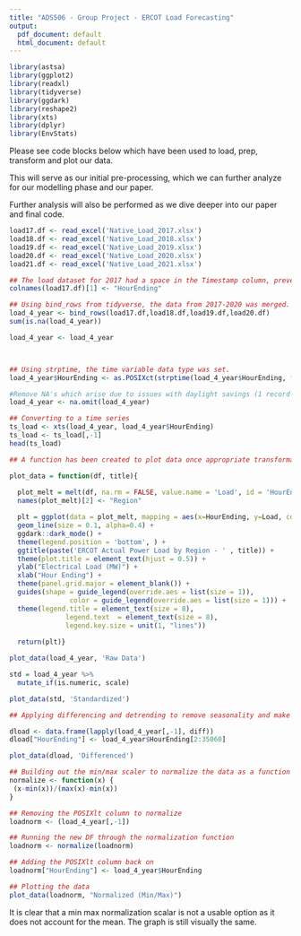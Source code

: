 ```yaml
---
title: "ADS506 - Group Project - ERCOT Load Forecasting"
output:
  pdf_document: default
  html_document: default
---
```


```r
library(astsa)
library(ggplot2)
library(readxl)
library(tidyverse)
library(ggdark)
library(reshape2) 
library(xts)
library(dplyr)
library(EnvStats)
```

Please see code blocks below which have been used to load, prep, transform and plot our data.

This will serve as our initial pre-processing, which we can further analyze for our modelling phase and our paper.

Further analysis will also be performed as we dive deeper into our paper and final code. 


```r
load17.df <- read_excel('Native_Load_2017.xlsx')
load18.df <- read_excel('Native_Load_2018.xlsx')
load19.df <- read_excel('Native_Load_2019.xlsx')
load20.df <- read_excel('Native_Load_2020.xlsx')
load21.df <- read_excel('Native_Load_2021.xlsx')
```


```r
## The load dataset for 2017 had a space in the Timestamp column, preventing the binding of the four years
colnames(load17.df)[1] <- "HourEnding"

## Using bind_rows from tidyverse, the data from 2017-2020 was merged.
load_4_year <- bind_rows(load17.df,load18.df,load19.df,load20.df)
sum(is.na(load_4_year))

load_4_year <- load_4_year 



## Using strptime, the time variable data type was set. 
load_4_year$HourEnding <- as.POSIXct(strptime(load_4_year$HourEnding, format="%m/%d/%Y %H:%M"))

#Remove NA's which arise due to issues with daylight savings (1 record in each year)
load_4_year <- na.omit(load_4_year)

## Converting to a time series
ts_load <- xts(load_4_year, load_4_year$HourEnding)
ts_load <- ts_load[,-1]
head(ts_load)
```






```r
## A function has been created to plot data once appropriate transformations have been made. 

plot_data = function(df, title){
  
  plot_melt = melt(df, na.rm = FALSE, value.name = 'Load', id = 'HourEnding')
  names(plot_melt)[2] <- "Region"

  plt = ggplot(data = plot_melt, mapping = aes(x=HourEnding, y=Load, colour = Region)) +
  geom_line(size = 0.1, alpha=0.4) +
  ggdark::dark_mode() + 
  theme(legend.position = 'bottom', ) + 
  ggtitle(paste('ERCOT Actual Power Load by Region - ' , title)) +
  theme(plot.title = element_text(hjust = 0.5)) +
  ylab("Electrical Load (MW)") +
  xlab("Hour Ending") +
  theme(panel.grid.major = element_blank()) +
  guides(shape = guide_legend(override.aes = list(size = 1)),
               color = guide_legend(override.aes = list(size = 1))) +
  theme(legend.title = element_text(size = 8), 
              legend.text  = element_text(size = 8),
              legend.key.size = unit(1, "lines"))
    
  return(plt)}

plot_data(load_4_year, 'Raw Data')
```

```r

std = load_4_year %>%
  mutate_if(is.numeric, scale)

plot_data(std, 'Standardized')
```


```r
## Applying differencing and detrending to remove seasonality and make data stationary

dload <- data.frame(lapply(load_4_year[,-1], diff))
dload["HourEnding"] <- load_4_year$HourEnding[2:35060]

plot_data(dload, 'Differenced')
```


```r
## Building out the min/max scaler to normalize the data as a function
normalize <- function(x) {
 (x-min(x))/(max(x)-min(x))
}

## Removing the POSIXlt column to normalize
loadnorm <- (load_4_year[,-1])

## Running the new DF through the normalization function
loadnorm <- normalize(loadnorm)

## Adding the POSIXlt column back on
loadnorm["HourEnding"] <- load_4_year$HourEnding

## Plotting the data
plot_data(loadnorm, "Normalized (Min/Max)")
```


It is clear that a min max normalization scalar is not a usable option as it does not account for the mean. The graph is still visually the same.


